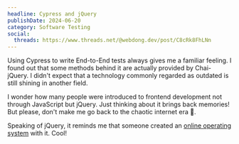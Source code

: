 ```yaml
---
headline: Cypress and jQuery
publishDate: 2024-06-20
category: Software Testing
social:
  threads: https://www.threads.net/@webdong.dev/post/C8cRk8FhLNn
---
```


Using Cypress to write End-to-End tests always gives me a familiar feeling. I found out that some methods behind it are actually provided by Chai-jQuery. I didn't expect that a technology commonly regarded as outdated is still shining in another field.

I wonder how many people were introduced to frontend development not through JavaScript but jQuery. Just thinking about it brings back memories! But please, don't make me go back to the chaotic internet era 🫠.

Speaking of jQuery, it reminds me that someone created an [online operating system](https://puter.com/) with it. Cool!
